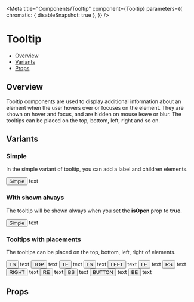 
<Meta
  title="Components/Tooltip"
  component={Tooltip}
  parameters={{
    chromatic: { disableSnapshot: true },
  }}
/>

<!--- Component template -->


<!--- Component documentation -->

# Tooltip

- [Overview](#overview)
- [Variants](#variants)
- [Props](#props)

## Overview

Tooltip components are used to display additional information about an element when the user hovers over or focuses on the element. They are shown on hover and focus, and are hidden on mouse leave or blur. The tooltips can be placed on the top, bottom, left, right and so on.

## Variants

### Simple

In the simple variant of tooltip, you can add a label and children elements.

<Canvas>
  <Story name="Simple">
    <Tooltip>
      <TooltipTrigger>
        <Button css={{ width: 80 }} variant="secondary" size="sm">
          Simple
        </Button>
      </TooltipTrigger>
      <TooltipPopup>text</TooltipPopup>
    </Tooltip>
  </Story>
</Canvas>

### With shown always

The tooltip will be shown always when you set the <b>isOpen</b> prop to <b>true</b>.

<Canvas>
  <Story name="Shown always">
    <Tooltip placement="top" open>
      <TooltipTrigger>
        <Button css={{ width: 80 }} variant="secondary" size="sm">
          Simple
        </Button>
      </TooltipTrigger>
      <TooltipPopup>text</TooltipPopup>
    </Tooltip>
  </Story>
</Canvas>

### Tooltips with placements

The tooltips can be placed on the top, bottom, left, right of elements.

<Canvas>
  <Story name="With placements">
    <Box>
      <Flex
        css={{
          ml: 100,
          mb: 20,
          maxWidth: 'fit-content',
          justifyContent: 'space-between',
          gap: 20,
        }}>
        <Tooltip placement="top-start">
          <TooltipTrigger>
            <Button css={{ width: 80 }} variant="secondary" size="sm">
              TS
            </Button>
          </TooltipTrigger>
          <TooltipPopup>text</TooltipPopup>
        </Tooltip>
        <Tooltip placement="top">
          <TooltipTrigger>
            <Button css={{ width: 80 }} variant="secondary" size="sm">
              TOP
            </Button>
          </TooltipTrigger>
          <TooltipPopup>text</TooltipPopup>
        </Tooltip>
        <Tooltip placement="top-end">
          <TooltipTrigger>
            <Button css={{ width: 80 }} variant="secondary" size="sm">
              TE
            </Button>
          </TooltipTrigger>
          <TooltipPopup>text</TooltipPopup>
        </Tooltip>
      </Flex>
      <Flex css={{ justifyContent: 'space-between' }}>
        <Flex
          css={{
            width: 100,
            flexDirection: 'column',
            justifyContent: 'space-between',
            gap: 20,
          }}>
          <Tooltip placement="left-start">
            <TooltipTrigger>
              <Button css={{ width: 80 }} variant="secondary" size="sm">
                LS
              </Button>
            </TooltipTrigger>
            <TooltipPopup>text</TooltipPopup>
          </Tooltip>
          <Tooltip placement="left">
            <TooltipTrigger>
              <Button css={{ width: 80 }} variant="secondary" size="sm">
                LEFT
              </Button>
            </TooltipTrigger>
            <TooltipPopup>text</TooltipPopup>
          </Tooltip>
          <Tooltip placement="left-end">
            <TooltipTrigger>
              <Button css={{ width: 80 }} variant="secondary" size="sm">
                LE
              </Button>
            </TooltipTrigger>
            <TooltipPopup>text</TooltipPopup>
          </Tooltip>
        </Flex>
        <Flex
          css={{
            ml: 300,
            width: 100,
            flexDirection: 'column',
            justifyContent: 'space-between',
            gap: 20,
          }}>
          <Tooltip placement="right-start">
            <TooltipTrigger>
              <Button css={{ width: 80 }} variant="secondary" size="sm">
                RS
              </Button>
            </TooltipTrigger>
            <TooltipPopup>text</TooltipPopup>
          </Tooltip>
          <Tooltip placement="right">
            <TooltipTrigger>
              <Button css={{ width: 80 }} variant="secondary" size="sm">
                RIGHT
              </Button>
            </TooltipTrigger>
            <TooltipPopup>text</TooltipPopup>
          </Tooltip>
          <Tooltip placement="right-end">
            <TooltipTrigger>
              <Button css={{ width: 80 }} variant="secondary" size="sm">
                RE
              </Button>
            </TooltipTrigger>
            <TooltipPopup>text</TooltipPopup>
          </Tooltip>
        </Flex>
      </Flex>
      <Flex
        css={{
          ml: 100,
          mt: 20,
          maxWidth: 'fit-content',
          justifyContent: 'space-between',
          gap: 20,
        }}>
        <Tooltip placement="bottom-start">
          <TooltipTrigger>
            <Button css={{ width: 80 }} variant="secondary" size="sm">
              BS
            </Button>
          </TooltipTrigger>
          <TooltipPopup>text</TooltipPopup>
        </Tooltip>
        <Tooltip placement="bottom">
          <TooltipTrigger>
            <Button css={{ width: 80 }} variant="secondary" size="sm">
              BUTTON
            </Button>
          </TooltipTrigger>
          <TooltipPopup>text</TooltipPopup>
        </Tooltip>
        <Tooltip placement="bottom-end">
          <TooltipTrigger>
            <Button css={{ width: 80 }} variant="secondary" size="sm">
              BE
            </Button>
          </TooltipTrigger>
          <TooltipPopup>text</TooltipPopup>
        </Tooltip>
      </Flex>
    </Box>
  </Story>
</Canvas>

## Props

<ArgsTable of={Tooltip} />
